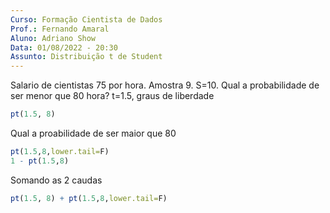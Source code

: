 ```yaml
---
Curso: Formação Cientista de Dados
Prof.: Fernando Amaral
Aluno: Adriano Show
Data: 01/08/2022 - 20:30
Assunto: Distribuição t de Student
---
```

Salario de cientistas 75 por hora. Amostra 9. S=10. Qual a probabilidade de ser menor que 80 hora?
t=1.5, graus de liberdade

```r
pt(1.5, 8)
```
Qual a proabilidade de ser maior que 80

```r
pt(1.5,8,lower.tail=F)
1 - pt(1.5,8)
```
Somando as 2 caudas

```r
pt(1.5, 8) + pt(1.5,8,lower.tail=F)
```

